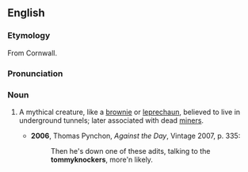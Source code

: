 ==English==
===Etymology===
From Cornwall.

===Pronunciation===
{{IPA|/ˈtɒmiːnɒkə/}}

===Noun===
{{en-noun}}

# {{context|folklore}} A mythical creature, like a [[brownie]] or [[leprechaun]], believed to live in underground tunnels; later associated with dead [[miners]].
#*'''2006''', Thomas Pynchon, ''Against the Day'', Vintage 2007, p. 335:
#*:Then he's down one of these adits, talking to the '''tommyknockers''', more'n likely.